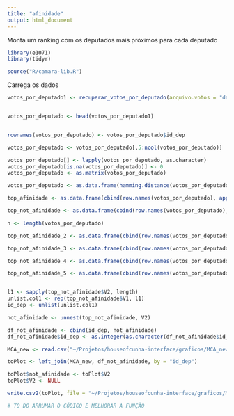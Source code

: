 ```yaml
---
title: "afinidade"
output: html_document
---
```


Monta um ranking com os deputados mais próximos para cada deputado

```r
library(e1071)
library(tidyr)

source("R/camara-lib.R")
```

Carrega os dados

```r
votos_por_deputado1 <- recuperar_votos_por_deputado(arquivo.votos = "dados/votacoes.csv", corrigir.migracoes = TRUE)


votos_por_deputado <- head(votos_por_deputado1)


rownames(votos_por_deputado) <- votos_por_deputado$id_dep

votos_por_deputado <- votos_por_deputado[,5:ncol(votos_por_deputado)]

votos_por_deputado[] <- lapply(votos_por_deputado, as.character)
votos_por_deputado[is.na(votos_por_deputado)] <- 0
votos_por_deputado <- as.matrix(votos_por_deputado)

votos_por_deputado <- as.data.frame(hamming.distance(votos_por_deputado))

top_afinidade <- as.data.frame(cbind(row.names(votos_por_deputado), apply(votos_por_deputado, 1, function(x) names(votos_por_deputado)[which(x == min(x))])))

top_not_afinidade <- as.data.frame(cbind(row.names(votos_por_deputado), apply(votos_por_deputado, 1, function(x) names(votos_por_deputado)[which(x == max(x))])))

n <- length(votos_por_deputado)

top_not_afinidade_2 <- as.data.frame(cbind(row.names(votos_por_deputado), apply(votos_por_deputado, 1, function(x) names(votos_por_deputado)[which(x == max(sort(x,partial=n-1)[n-1]))])))

top_not_afinidade_3 <- as.data.frame(cbind(row.names(votos_por_deputado), apply(votos_por_deputado, 1, function(x) names(votos_por_deputado)[which(x == max(sort(x,partial=n-2)[n-2]))])))

top_not_afinidade_4 <- as.data.frame(cbind(row.names(votos_por_deputado), apply(votos_por_deputado, 1, function(x) names(votos_por_deputado)[which(x == max(sort(x,partial=n-3)[n-3]))])))

top_not_afinidade_5 <- as.data.frame(cbind(row.names(votos_por_deputado), apply(votos_por_deputado, 1, function(x) names(votos_por_deputado)[which(x == max(sort(x,partial=n-4)[n-4]))])))


l1 <- sapply(top_not_afinidade$V2, length)
unlist.col1 <- rep(top_not_afinidade$V1, l1)
id_dep <- unlist(unlist.col1)

not_afinidade <- unnest(top_not_afinidade, V2)

df_not_afinidade <- cbind(id_dep, not_afinidade)
df_not_afinidade$id_dep <- as.integer(as.character(df_not_afinidade$id_dep))

MCA_new <- read.csv("~/Projetos/houseofcunha-interface/graficos/MCA_new.csv")

toPlot <- left_join(MCA_new, df_not_afinidade, by = "id_dep")

toPlot$not_afinidade <- toPlot$V2
toPlot$V2 <- NULL

write.csv2(toPlot, file = "~/Projetos/houseofcunha-interface/graficos/MCA_new.csv", row.names = FALSE)

# TO DO ARRUMAR O CÓDIGO E MELHORAR A FUNÇÃO

```
